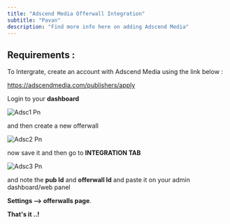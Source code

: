 ```yaml
---
title: "Adscend Media Offerwall Integration"
subtitle: "Pavan"
description: "Find more info here on adding Adscend Media"
---
```


## Requirements :

To Intergrate, create an account with Adscend Media using the link below :

https://adscendmedia.com/publishers/apply

Login to your **dashboard**

![Adsc1 Pn](/images/adsc1.png)

and then create a new offerwall

![Adsc2 Pn](/images/adsc2.png)

now save it and then go to **INTEGRATION TAB**

![Adsc3 Pn](/images/adsc3.png)

and note the **pub Id** and **offerwall Id** and paste it on your admin dashboard/web panel

**Settings --\> offerwalls page**.

**That's it ..\!**